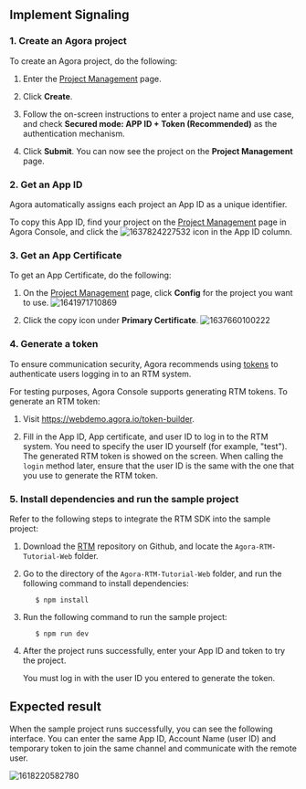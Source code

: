 <PlatformWrapper platform="web">
        
## Implement Signaling

### 1. Create an Agora project

To create an Agora project, do the following:

1.  Enter the [Project Management](https://console.agora.io/projects) page.

2.  Click **Create**.

3.  Follow the on-screen instructions to enter a project name and use case, and check **Secured mode: APP ID + Token (Recommended)** as the authentication mechanism.

4.  Click **Submit**. You can now see the project on the **Project Management** page.

### 2. Get an App ID

Agora automatically assigns each project an App ID as a unique identifier.

To copy this App ID, find your project on the [Project Management](https://console.agora.io/projects) page in Agora Console, and click the ![1637824227532](https://web-cdn.agora.io/docs-files/1637824227532) icon in the App ID column.

### 3. Get an App Certificate

To get an App Certificate, do the following:

1.  On the [Project Management](https://console.agora.io/projects) page, click **Config** for the project you want to use.
    ![1641971710869](https://web-cdn.agora.io/docs-files/1641971710869)

2.  Click the copy icon under **Primary Certificate**.
    ![1637660100222](https://web-cdn.agora.io/docs-files/1637660100222)

### 4. Generate a token

To ensure communication security, Agora recommends using [tokens]({rootdir}/{local_product}/reference/glossary.html#token) to authenticate users logging in to an RTM system.

For testing purposes, Agora Console supports generating RTM tokens. To generate an RTM token:

1.  Visit https://webdemo.agora.io/token-builder.

2.  Fill in the App ID, App certificate, and user ID to log in to the RTM system. You need to specify the user ID yourself (for example, "test"). The generated RTM token is showed on the screen. When calling the `login` method later, ensure that the user ID is the same with the one that you use to generate the RTM token.

### 5. Install dependencies and run the sample project

Refer to the following steps to integrate the RTM SDK into the sample project:

1.  Download the [RTM](https://github.com/AgoraIO/RTM) repository on Github, and locate the `Agora-RTM-Tutorial-Web` folder.

2.  Go to the directory of the `Agora-RTM-Tutorial-Web` folder, and run the following command to install dependencies:

           $ npm install

3.  Run the following command to run the sample project:

           $ npm run dev

4.  After the project runs successfully, enter your App ID and token to try the project.

    You must log in with the user ID you entered to generate the token.

## Expected result

When the sample project runs successfully, you can see the following interface. You can enter the same App ID, Account Name (user ID) and temporary token to join the same channel and communicate with the remote user.

![1618220582780](https://web-cdn.agora.io/docs-files/1618220582780)

</PlatformWrapper>
